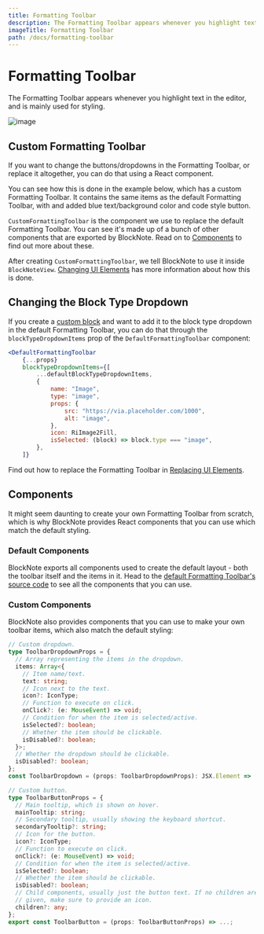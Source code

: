 ```yaml
---
title: Formatting Toolbar
description: The Formatting Toolbar appears whenever you highlight text in the editor, and is mainly used for styling.
imageTitle: Formatting Toolbar
path: /docs/formatting-toolbar
---
```



# Formatting Toolbar

The Formatting Toolbar appears whenever you highlight text in the editor, and is mainly used for styling.

<img style="max-width:600px" src="/img/screenshots/formatting_toolbar.png" alt="image" />

## Custom Formatting Toolbar

If you want to change the buttons/dropdowns in the Formatting Toolbar, or replace it altogether, you can do that using a React component.

You can see how this is done in the example below, which has a custom Formatting Toolbar. It contains the same items as the default Formatting Toolbar, with and added blue text/background color and code style button.

<Example name="formatting-toolbar-buttons" />

`CustomFormattingToolbar` is the component we use to replace the default Formatting Toolbar. You can see it's made up of a bunch of other components that are exported by BlockNote. Read on to [Components](/docs/formatting-toolbar#components) to find out more about these.

After creating `CustomFormattingToolbar`, we tell BlockNote to use it inside `BlockNoteView`. [Changing UI Elements](/docs/ui-elements) has more information about how this is done.

## Changing the Block Type Dropdown

If you create a [custom block](/docs/block-types#custom-block-types) and want to add it to the block type dropdown in the default Formatting Toolbar, you can do that through the `blockTypeDropdownItems` prop of the `DefaultFormattingToolbar` component:

```jsx
<DefaultFormattingToolbar
    {...props}
    blockTypeDropdownItems={[
        ...defaultBlockTypeDropdownItems,
        {
            name: "Image",
            type: "image",
            props: {
                src: "https://via.placeholder.com/1000",
                alt: "image",
            },
            icon: RiImage2Fill,
            isSelected: (block) => block.type === "image",
        },
    ]}
```

Find out how to replace the Formatting Toolbar in [Replacing UI Elements](/docs/ui-elements#replacing-ui-elements).

## Components

It might seem daunting to create your own Formatting Toolbar from scratch, which is why BlockNote provides React components that you can use which match the default styling.

### Default Components

BlockNote exports all components used to create the default layout - both the toolbar itself and the items in it. Head to the [default Formatting Toolbar's source code](https://github.com/TypeCellOS/BlockNote/blob/main/packages/react/src/FormattingToolbar/components/DefaultFormattingToolbar.tsx) to see all the components that you can use.

### Custom Components

BlockNote also provides components that you can use to make your own toolbar items, which also match the default styling:

```typescript
// Custom dropdown.
type ToolbarDropdownProps = {
  // Array representing the items in the dropdown.
  items: Array<{
    // Item name/text.
    text: string;
    // Icon next to the text.
    icon?: IconType;
    // Function to execute on click.
    onClick?: (e: MouseEvent) => void;
    // Condition for when the item is selected/active.
    isSelected?: boolean;
    // Whether the item should be clickable.
    isDisabled?: boolean;
  }>;
  // Whether the dropdown should be clickable.
  isDisabled?: boolean;
};
const ToolbarDropdown = (props: ToolbarDropdownProps): JSX.Element => ...;

// Custom button.
type ToolbarButtonProps = {
  // Main tooltip, which is shown on hover.
  mainTooltip: string;
  // Secondary tooltip, usually showing the keyboard shortcut.
  secondaryTooltip?: string;
  // Icon for the button.
  icon?: IconType;
  // Function to execute on click.
  onClick?: (e: MouseEvent) => void;
  // Condition for when the item is selected/active.
  isSelected?: boolean;
  // Whether the item should be clickable.
  isDisabled?: boolean;
  // Child components, usually just the button text. If no children are 
  // given, make sure to provide an icon.
  children?: any;
};
export const ToolbarButton = (props: ToolbarButtonProps) => ...;
```
